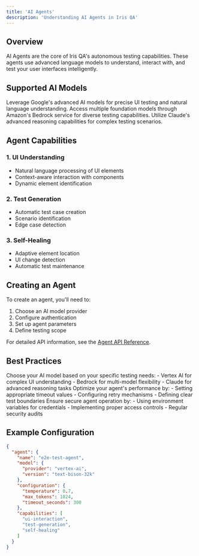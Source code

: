 ```yaml
---
title: 'AI Agents'
description: 'Understanding AI Agents in Iris QA'
---
```


## Overview

AI Agents are the core of Iris QA's autonomous testing capabilities. These agents use advanced language models to understand, interact with, and test your user interfaces intelligently.

## Supported AI Models

<CardGroup>
  <Card title="Google Vertex AI" icon="google">
    Leverage Google's advanced AI models for precise UI testing and natural language understanding.
  </Card>
  <Card title="Amazon Bedrock" icon="aws">
    Access multiple foundation models through Amazon's Bedrock service for diverse testing capabilities.
  </Card>
  <Card title="Anthropic Claude" icon="brain">
    Utilize Claude's advanced reasoning capabilities for complex testing scenarios.
  </Card>
</CardGroup>

## Agent Capabilities

### 1. UI Understanding
- Natural language processing of UI elements
- Context-aware interaction with components
- Dynamic element identification

### 2. Test Generation
- Automatic test case creation
- Scenario identification
- Edge case detection

### 3. Self-Healing
- Adaptive element location
- UI change detection
- Automatic test maintenance

## Creating an Agent

To create an agent, you'll need to:

1. Choose an AI model provider
2. Configure authentication
3. Set up agent parameters
4. Define testing scope

For detailed API information, see the [Agent API Reference](/api-reference/agents/create).

## Best Practices

<AccordionGroup>
  <Accordion icon="wand-magic-sparkles" title="Model Selection">
    Choose your AI model based on your specific testing needs:
    - Vertex AI for complex UI understanding
    - Bedrock for multi-model flexibility
    - Claude for advanced reasoning tasks
  </Accordion>
  <Accordion icon="gear" title="Configuration">
    Optimize your agent's performance by:
    - Setting appropriate timeout values
    - Configuring retry mechanisms
    - Defining clear test boundaries
  </Accordion>
  <Accordion icon="shield" title="Security">
    Ensure secure agent operation by:
    - Using environment variables for credentials
    - Implementing proper access controls
    - Regular security audits
  </Accordion>
</AccordionGroup>

## Example Configuration

```json
{
  "agent": {
    "name": "e2e-test-agent",
    "model": {
      "provider": "vertex-ai",
      "version": "text-bison-32k"
    },
    "configuration": {
      "temperature": 0.7,
      "max_tokens": 1024,
      "timeout_seconds": 300
    },
    "capabilities": [
      "ui-interaction",
      "test-generation",
      "self-healing"
    ]
  }
}
``` 